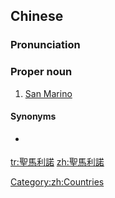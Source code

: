==Chinese==
{{zh-forms|s=圣马利诺}}

===Pronunciation===
{{zh-pron
|m=Shèngmǎlìnuò
|c=sing3 maa5  lei6 nok6
|cat=pn
}}

===Proper noun===
{{zh-proper noun}}

# {{lb|zh|Taiwan}} [[San Marino]]

====Synonyms====
* {{qualifier|Mainland China}} {{zh-l|聖馬力諾}}

[[Category:zh:Countries]]

[[tr:聖馬利諾]]
[[zh:聖馬利諾]]